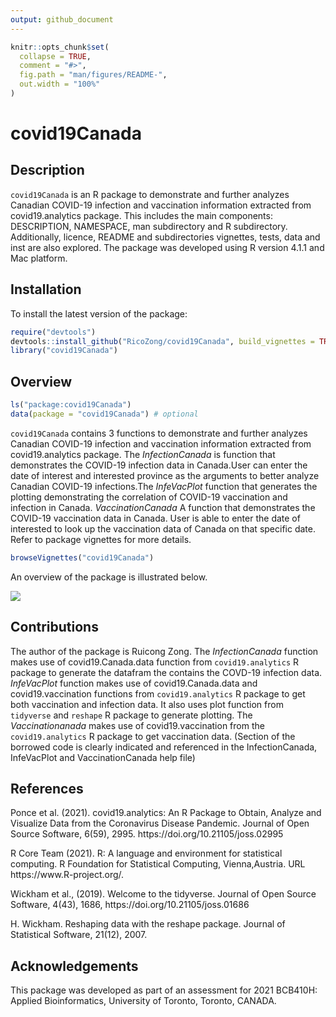 ```yaml
---
output: github_document
---
```


<!-- README.md is generated from README.Rmd. Please edit that file -->

```r
knitr::opts_chunk$set(
  collapse = TRUE,
  comment = "#>",
  fig.path = "man/figures/README-",
  out.width = "100%"
)
```

# covid19Canada

<!-- badges: start -->
<!-- badges: end -->

## Description

`covid19Canada` is an R package to demonstrate and further analyzes Canadian COVID-19 infection and vaccination information extracted from covid19.analytics package. This includes the main components: DESCRIPTION, NAMESPACE, man subdirectory and R subdirectory. Additionally, licence, README and subdirectories vignettes, tests, data and inst are also explored. The package was developed using R version 4.1.1 and Mac platform. 

## Installation

To install the latest version of the package:

``` r
require("devtools")
devtools::install_github("RicoZong/covid19Canada", build_vignettes = TRUE)
library("covid19Canada")
```

## Overview

``` r
ls("package:covid19Canada")
data(package = "covid19Canada") # optional
```
`covid19Canada` contains 3 functions to demonstrate and further analyzes Canadian COVID-19 infection and vaccination information extracted from covid19.analytics package. The *InfectionCanada* is function that demonstrates the COVID-19 infection data in Canada.User can enter the date of interest and interested province as the arguments to better analyze Canadian COVID-19 infections.The *InfeVacPlot* function that generates the plotting demonstrating the correlation of
COVID-19 vaccination and infection in Canada. *VaccinationCanada* A function that demonstrates the COVID-19 vaccination data in Canada. User is able to enter the date of interested to look up the vaccination data of Canada on that specific date.  Refer to package vignettes for more details.

``` r
browseVignettes("covid19Canada")
```

An overview of the package is illustrated below. 

![](./inst/extdata/covid19Canada.png)


## Contributions

The author of the package is Ruicong Zong. The *InfectionCanada* function makes use of covid19.Canada.data function from `covid19.analytics` R package to generate the datafram the contains the COVD-19 infection data.  *InfeVacPlot* function makes use of covid19.Canada.data and covid19.vaccination functions from `covid19.analytics` R package to get both vaccination and infection data. It also uses plot function from `tidyverse` and `reshape` R package to generate plotting. The *Vaccinationanada* makes use of covid19.vaccination from the `covid19.analytics` R package to get vaccination data. (Section of the borrowed code is clearly indicated and referenced in the InfectionCanada, InfeVacPlot and VaccinationCanada help file)


## References

Ponce et al. (2021). covid19.analytics: An R Package to Obtain, Analyze and Visualize Data from the Coronavirus Disease Pandemic. Journal of Open Source Software, 6(59), 2995. https://doi.org/10.21105/joss.02995

R Core Team (2021). R: A language and environment for statistical computing. R Foundation for Statistical Computing, Vienna,Austria. URL https://www.R-project.org/.

Wickham et al., (2019). Welcome to the tidyverse.
Journal of Open Source Software, 4(43), 1686,
https://doi.org/10.21105/joss.01686

H. Wickham. Reshaping data with the reshape
package. Journal of Statistical Software, 21(12),
2007.

## Acknowledgements

This package was developed as part of an assessment for 2021 BCB410H: Applied Bioinformatics, University of Toronto, Toronto, CANADA.

